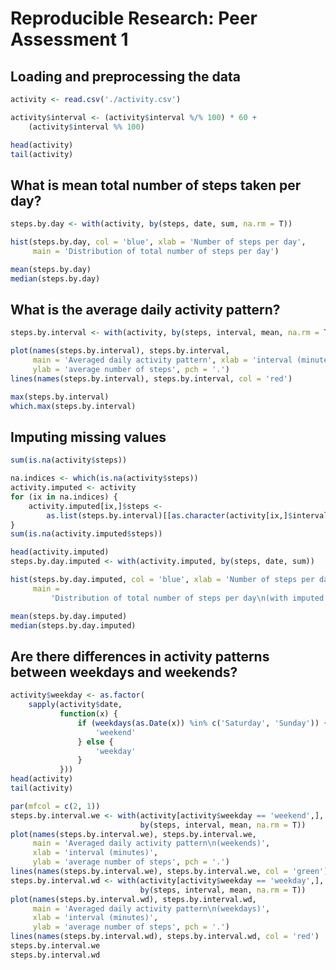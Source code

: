 # Reproducible Research: Peer Assessment 1

## Loading and preprocessing the data

```r
activity <- read.csv('./activity.csv')
```

```r
activity$interval <- (activity$interval %/% 100) * 60 +
    (activity$interval %% 100)
```

```r
head(activity)
tail(activity)
```

## What is mean total number of steps taken per day?

```r
steps.by.day <- with(activity, by(steps, date, sum, na.rm = T))
```

```r
hist(steps.by.day, col = 'blue', xlab = 'Number of steps per day',
     main = 'Distribution of total number of steps per day')
```

```r
mean(steps.by.day)
median(steps.by.day)
```

## What is the average daily activity pattern?

```r
steps.by.interval <- with(activity, by(steps, interval, mean, na.rm = T))
```

```r
plot(names(steps.by.interval), steps.by.interval,
     main = 'Averaged daily activity pattern', xlab = 'interval (minutes)',
     ylab = 'average number of steps', pch = '.')
lines(names(steps.by.interval), steps.by.interval, col = 'red')
```

```r
max(steps.by.interval)
which.max(steps.by.interval)
```

## Imputing missing values

```r
sum(is.na(activity$steps))
```

```r
na.indices <- which(is.na(activity$steps))
activity.imputed <- activity
for (ix in na.indices) {
    activity.imputed[ix,]$steps <-
        as.list(steps.by.interval)[[as.character(activity[ix,]$interval)]]
}
sum(is.na(activity.imputed$steps))
```

```r
head(activity.imputed)
steps.by.day.imputed <- with(activity.imputed, by(steps, date, sum))
```

```r
hist(steps.by.day.imputed, col = 'blue', xlab = 'Number of steps per day',
     main =
         'Distribution of total number of steps per day\n(with imputed missing values)')
```

```r
mean(steps.by.day.imputed)
median(steps.by.day.imputed)
```

## Are there differences in activity patterns between weekdays and weekends?

```r
activity$weekday <- as.factor(
    sapply(activity$date,
           function(x) {
               if (weekdays(as.Date(x)) %in% c('Saturday', 'Sunday')) {
                   'weekend'
               } else {
                   'weekday'
               }
           }))
head(activity)
tail(activity)
```

```r
par(mfcol = c(2, 1))
steps.by.interval.we <- with(activity[activity$weekday == 'weekend',],
                             by(steps, interval, mean, na.rm = T))
plot(names(steps.by.interval.we), steps.by.interval.we,
     main = 'Averaged daily activity pattern\n(weekends)',
     xlab = 'interval (minutes)',
     ylab = 'average number of steps', pch = '.')
lines(names(steps.by.interval.we), steps.by.interval.we, col = 'green')
steps.by.interval.wd <- with(activity[activity$weekday == 'weekday',],
                             by(steps, interval, mean, na.rm = T))
plot(names(steps.by.interval.wd), steps.by.interval.wd,
     main = 'Averaged daily activity pattern\n(weekdays)',
     xlab = 'interval (minutes)',
     ylab = 'average number of steps', pch = '.')
lines(names(steps.by.interval.wd), steps.by.interval.wd, col = 'red')
steps.by.interval.we
steps.by.interval.wd
```

